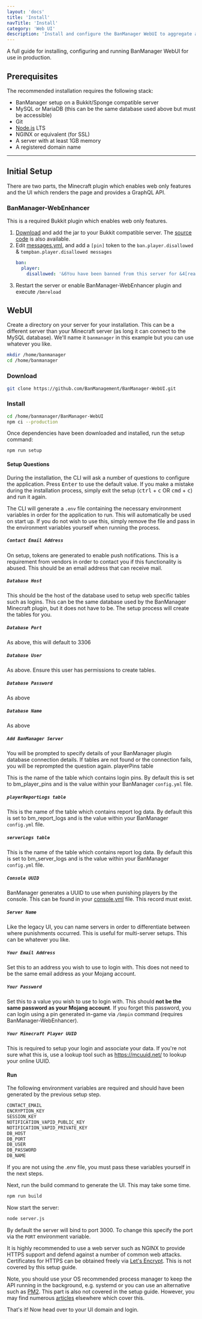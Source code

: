 ```yaml
---
layout: 'docs'
title: 'Install'
navTitle: 'Install'
category: 'Web UI'
description: 'Install and configure the BanManager WebUI to aggregate and manage punishment data from your mobile or computer'
---
```

A full guide for installing, configuring and running BanManager WebUI for use in production.

## Prerequisites
The recommended installation requires the following stack:
- BanManager setup on a Bukkit/Sponge compatible server
- MySQL or MariaDB (this can be the same database used above but must be accessible)
- Git
- [Node.js](https://nodejs.org/) LTS
- NGINX or equivalent (for SSL)
- A server with at least 1GB memory
- A registered domain name

---

## Initial Setup
There are two parts, the Minecraft plugin which enables web only features and the UI which renders the page and provides a GraphQL API.

### BanManager-WebEnhancer
This is a required Bukkit plugin which enables web only features.

1. [Download](https://ci.frostcast.net/job/BanManager-WebEnhancer/) and add the jar to your Bukkit compatible server. The [source code](https://github.com/BanManagement/BanManager-WebEnhancer) is also available.
1. Edit [messages.yml](/docs/banmanager/configuration/messages-yml), and add a `[pin]` token to the `ban.player.disallowed` & `tempban.player.disallowed messages`
    ```yml
    ban:
      player:
        disallowed: '&6You have been banned from this server for &4[reason] Use [pin]'
    ```
1. Restart the server or enable BanManager-WebEnhancer plugin and execute `/bmreload`

## WebUI
Create a directory on your server for your installation. This can be a different server than your Minecraft server (as long it can connect to the MySQL database). We'll name it `banmanager` in this example but you can use whatever you like.

```bash
mkdir /home/banmanager
cd /home/banmanager
```

### Download
```bash
git clone https://github.com/BanManagement/BanManager-WebUI.git
```

### Install
```bash
cd /home/banmanager/BanManager-WebUI
npm ci --production
```

Once dependencies have been downloaded and installed, run the setup command:
```bash
npm run setup
```

#### Setup Questions
During the installation, the CLI will ask a number of questions to configure the application. Press <kbd>Enter</kbd> to use the default value. If you make a mistake during the installation process, simply exit the setup (<kbd>ctrl</kbd> + <kbd>c</kbd> OR <kbd>cmd</kbd> + <kbd>c</kbd>) and run it again.

The CLI will generate a `.env` file containing the necessary environment variables in order for the application to run. This will automatically be used on start up. If you do not wish to use this, simply remove the file and pass in the environment variables yourself when running the process.

##### `Contact Email Address`
On setup, tokens are generated to enable push notifications. This is a requirement from vendors in order to contact you if this functionality is abused. This should be an email address that can receive mail.

##### `Database Host`
This should be the host of the database used to setup web specific tables such as logins. This can be the same database used by the BanManager Minecraft plugin, but it does not have to be. The setup process will create the tables for you.

##### `Database Port`
As above, this will default to 3306

##### `Database User`
As above. Ensure this user has permissions to create tables.

##### `Database Password`
As above

##### `Database Name`
As above

##### `Add BanManager Server`
You will be prompted to specify details of your BanManager plugin database connection details. If tables are not found or the connection fails, you will be reprompted the question again.
playerPins table

This is the name of the table which contains login pins. By default this is set to bm_player_pins and is the value within your BanManager `config.yml` file.

##### `playerReportLogs table`
This is the name of the table which contains report log data. By default this is set to bm_report_logs and is the value within your BanManager `config.yml` file.

##### `serverLogs table`
This is the name of the table which contains report log data. By default this is set to bm_server_logs and is the value within your BanManager `config.yml` file.

##### `Console UUID`
BanManager generates a UUID to use when punishing players by the console. This can be found in your [console.yml](/docs/banmanager/configuration/console-yml) file. This record must exist.

##### `Server Name`
Like the legacy UI, you can name servers in order to differentiate between where punishments occurred. This is useful for multi-server setups. This can be whatever you like.

##### `Your Email Address`
Set this to an address you wish to use to login with. This does not need to be the same email address as your Mojang account.

##### `Your Password`
Set this to a value you wish to use to login with. This should **not be the same password as your Mojang account**. If you forget this password, you can login using a pin generated in-game via `/bmpin` command (requires BanManager-WebEnhancer).

##### `Your Minecraft Player UUID`
This is required to setup your login and associate your data. If you're not sure what this is, use a lookup tool such as https://mcuuid.net/ to lookup your online UUID.

#### Run
The following environment variables are required and should have been generated by the previous setup step.

```bash
CONTACT_EMAIL
ENCRYPTION_KEY
SESSION_KEY
NOTIFICATION_VAPID_PUBLIC_KEY
NOTIFICATION_VAPID_PRIVATE_KEY
DB_HOST
DB_PORT
DB_USER
DB_PASSWORD
DB_NAME
```

If you are not using the .env file, you must pass these variables yourself in the next steps.

Next, run the build command to generate the UI. This may take some time.

```bash
npm run build
```

Now start the server:

```bash
node server.js
```

By default the server will bind to port 3000. To change this specify the port via the `PORT` environment variable.

It is highly recommended to use a web server such as NGINX to provide HTTPS support and defend against a number of common web attacks. Certificates for HTTPS can be obtained freely via [Let's Encrypt](https://letsencrypt.org/). This is not covered by this setup guide.

Note, you should use your OS recommended process manager to keep the API running in the background, e.g. systemd or you can use an alternative such as [PM2](https://github.com/Unitech/pm2). This part is also not covered in the setup guide. However, you may find numerous [articles](https://www.digitalocean.com/community/tutorials/how-to-set-up-a-node-js-application-for-production-on-ubuntu-16-04) elsewhere which cover this.

That's it! Now head over to your UI domain and login.
